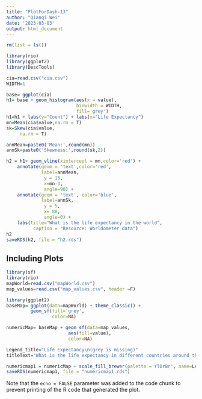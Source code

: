 ```yaml
---
title: "PlotForDash-13"
author: "Qianqi Wei"
date: '2023-03-03'
output: html_document
---
```


```r
rm(list = ls())
```


```r
library(rio)
library(ggplot2)
library(DescTools)

cia=read.csv("cia.csv")
WIDTH=1

base= ggplot(cia)  
h1= base + geom_histogram(aes(x = value),
                          binwidth = WIDTH,
                          fill='grey') 
h1=h1 + labs(y="Count") + labs(x="Life Expectancy")
mn=Mean(cia$value,na.rm = T)
sk=Skew(cia$value,
     na.rm = T)

annMean=paste0('Mean:',round(mn))
annSk=paste0('Skewness:',round(sk,2))

h2 = h1+ geom_vline(xintercept = mn,color='red') + 
    annotate(geom = 'text',color='red',
             label=annMean,
              y = 15,
              x=mn-3,
              angle=90) + 
    annotate(geom = 'text', color='blue',
             label=annSk,
              y = 5,
              x= 88,
              angle=0) +
    labs(title="What is the life expectancy in the world",
          caption = "Resource: Worldometer data")
h2
saveRDS(h2, file = "h2.rds")
```

## Including Plots


```r

library(sf)
library(rio)
mapWorld=read.csv("mapWorld.csv")
map_values=read.csv("map_values.csv", header =F)

library(ggplot2)
baseMap= ggplot(data=mapWorld) + theme_classic() + 
         geom_sf(fill='grey', 
                 color=NA) 

numericMap= baseMap + geom_sf(data=map_values,
                       aes(fill=value),
                       color=NA)

Legend_title="Life Expectancy\n(grey is missing)"
titleText='What is the life expectancy in different countries around the world?'

numericmap1 = numericMap + scale_fill_brewer(palette ='YlOrBr', name=Legend_title) + labs(title=titleText)
saveRDS(numericmap1, file = "numericmap1.rds")
```

Note that the `echo = FALSE` parameter was added to the code chunk to prevent printing of the R code that generated the plot.
